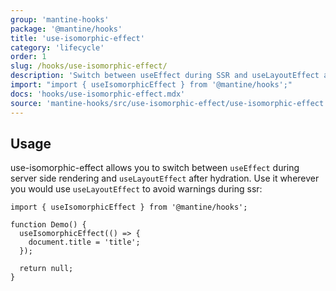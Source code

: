 ```yaml
---
group: 'mantine-hooks'
package: '@mantine/hooks'
title: 'use-isomorphic-effect'
category: 'lifecycle'
order: 1
slug: /hooks/use-isomorphic-effect/
description: 'Switch between useEffect during SSR and useLayoutEffect after hydration'
import: "import { useIsomorphicEffect } from '@mantine/hooks';"
docs: 'hooks/use-isomorphic-effect.mdx'
source: 'mantine-hooks/src/use-isomorphic-effect/use-isomorphic-effect.ts'
---
```


## Usage

use-isomorphic-effect allows you to switch between `useEffect` during server side rendering and `useLayoutEffect` after hydration.
Use it wherever you would use `useLayoutEffect` to avoid warnings during ssr:

```tsx
import { useIsomorphicEffect } from '@mantine/hooks';

function Demo() {
  useIsomorphicEffect(() => {
    document.title = 'title';
  });

  return null;
}
```
